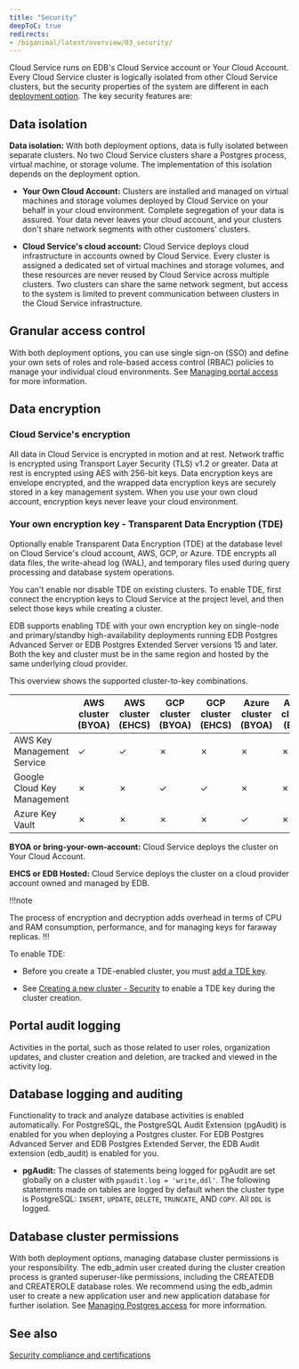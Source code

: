 ```yaml
---
title: "Security"
deepToC: true
redirects:
- /biganimal/latest/overview/03_security/
---
```


Cloud Service runs on EDB's Cloud Service account or Your Cloud Account. Every Cloud Service cluster is logically isolated from other Cloud Service clusters, but the security properties of the system are different in each [deployment option](/edb-postgres-ai/cloud-service/getting_started/planning/choosing_your_deployment/). The key security features are:

## Data isolation

**Data isolation:** With both deployment options, data is fully isolated between separate clusters. No two Cloud Service clusters share a Postgres process, virtual machine, or storage volume. The implementation of this isolation depends on the deployment option.

-   **Your Own Cloud Account:** Clusters are installed and managed on virtual machines and storage volumes deployed by Cloud Service on your behalf in your cloud environment. Complete segregation of your data is assured. Your data never leaves your cloud account, and your clusters don't share network segments with other customers' clusters.

-   **Cloud Service's cloud account:** Cloud Service deploys cloud infrastructure in accounts owned by Cloud Service. Every cluster is assigned a dedicated set of virtual machines and storage volumes, and these resources are never reused by Cloud Service across multiple clusters. Two clusters can share the same network segment, but access to the system is limited to prevent communication between clusters in the Cloud Service infrastructure.

## Granular access control

With both deployment options, you can use single sign-on (SSO) and define your own sets of roles and role-based access control (RBAC) policies to manage your individual cloud environments. See [Managing portal access](/edb-postgres-ai/console/using/organizations/users/) for more information. 

## Data encryption

### Cloud Service's encryption

All data in Cloud Service is encrypted in motion and at rest. Network traffic is encrypted using Transport Layer Security (TLS) v1.2 or greater. Data at rest is encrypted using AES with 256-bit keys. Data encryption keys are envelope encrypted, and the wrapped data encryption keys are securely stored in a key management system. When you use your own cloud account, encryption keys never leave your cloud environment.

### Your own encryption key - Transparent Data Encryption (TDE)

Optionally enable Transparent Data Encryption (TDE) at the database level on Cloud Service's cloud account, AWS, GCP, or Azure. TDE encrypts all data files, the write-ahead log (WAL), and temporary files used during query processing and database system operations. 

You can't enable nor disable TDE on existing clusters. To enable TDE, first connect the encryption keys to Cloud Service at the project level, and then select those keys while creating a cluster. 

EDB supports enabling TDE with your own encryption key on single-node and primary/standby high-availability deployments running EDB Postgres Advanced Server or EDB Postgres Extended Server versions 15 and later.
Both the key and cluster must be in the same region and hosted by the same underlying cloud provider. 

This overview shows the supported cluster-to-key combinations.

|                             | AWS cluster (BYOA) | AWS cluster (EHCS) | GCP cluster (BYOA) | GCP cluster (EHCS) | Azure cluster (BYOA) | Azure cluster (BAH) |
| --------------------------- | ------------------ | ------------------ | ------------------ | ------------------ | -------------------- | ------------------- |
| AWS Key Management Service  | ✓                  | ✓                  | ✗                  | ✗                  | ✗                    | ✗                   |
| Google Cloud Key Management | ✗                  | ✗                  | ✓                  | ✓                  | ✗                    | ✗                   |
| Azure Key Vault             | ✗                  | ✗                  | ✗                  | ✗                  | ✓                    | ✗                   |

**BYOA or bring-your-own-account:** Cloud Service deploys the cluster on Your Cloud Account.

**EHCS or EDB Hosted:** Cloud Service deploys the cluster on a cloud provider account owned and managed by EDB.

!!!note

   The process of encryption and decryption adds overhead in terms of CPU and RAM consumption, performance, and for managing keys for faraway replicas.
!!!

To enable TDE:

-   Before you create a TDE-enabled cluster, you must [add a TDE key](/edb-postgres-ai/console/using/projects/settings/security/#adding-a-tde-key).

-   See [Creating a new cluster - Security](/edb-postgres-ai/cloud-service/getting_started/creating_cluster/creating_a_cluster/#security) to enable a TDE key during the cluster creation.

## Portal audit logging

Activities in the portal, such as those related to user roles, organization updates, and cluster creation and deletion, are tracked and viewed in the activity log.  

## Database logging and auditing

Functionality to track and analyze database activities is enabled automatically. For PostgreSQL, the PostgreSQL Audit Extension (pgAudit) is enabled for you when deploying a Postgres cluster. For EDB Postgres Advanced Server and EDB Postgres Extended Server, the EDB Audit extension (edb_audit) is enabled for you. 

-   **pgAudit:** The classes of statements being logged for pgAudit are set globally on a cluster with `pgaudit.log = 'write,ddl'`. The following statements made on tables are logged by default when the cluster type is PostgreSQL: `INSERT`, `UPDATE`, `DELETE`, `TRUNCATE`, AND `COPY`. All `DDL` is logged. 

## Database cluster permissions

With both deployment options, managing database cluster permissions is your responsibility. The edb_admin user created during the cluster creation process is granted superuser-like permissions, including the CREATEDB and CREATEROLE database roles. We recommend using the edb_admin user to create a new application user and new application database for further isolation. See [Managing Postgres access](/edb-postgres-ai/cloud-service/using_cluster/postgres_access/database_authentication/) for more information.

## See also

[Security compliance and certifications](compliance_and_certifications/)
